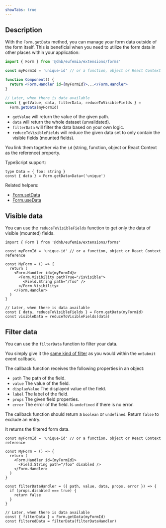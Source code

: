 ```yaml
---
showTabs: true
---
```


## Description

With the `Form.getData` method, you can manage your form data outside of the form itself. This is beneficial when you need to utilize the form data in other places within your application:

```jsx
import { Form } from '@dnb/eufemia/extensions/forms'

const myFormId = 'unique-id' // or a function, object or React Context reference

function Component() {
  return <Form.Handler id={myFormId}>...</Form.Handler>
}

// Later, when there is data available
const { getValue, data, filterData, reduceToVisibleFields } =
  Form.getData(myFormId)
```

- `getValue` will return the value of the given path.
- `data` will return the whole dataset (unvalidated).
- `filterData` will filter the data based on your own logic.
- `reduceToVisibleFields` will reduce the given data set to only contain the visible fields (mounted fields).

You link them together via the `id` (string, function, object or React Context as the reference) property.

TypeScript support:

```tsx
type Data = { foo: string }
const { data } = Form.getData<Data>('unique')
```

Related helpers:

- [Form.setData](/uilib/extensions/forms/Form/setData/)
- [Form.useData](/uilib/extensions/forms/Form/useData/)

## Visible data

You can use the `reduceToVisibleFields` function to get only the data of visible (mounted) fields.

```tsx
import { Form } from '@dnb/eufemia/extensions/forms'

const myFormId = 'unique-id' // or a function, object or React Context reference

const MyForm = () => {
  return (
    <Form.Handler id={myFormId}>
      <Form.Visibility pathTrue="/isVisible">
        <Field.String path="/foo" />
      </Form.Visibility>
    </Form.Handler>
  )
}

// Later, when there is data available
const { data, reduceToVisibleFields } = Form.getData(myFormId)
const visibleData = reduceToVisibleFields(data)
```

## Filter data

You can use the `filterData` function to filter your data.

You simply give it the [same kind of filter](/uilib/extensions/forms/Form/Handler/demos/#filter-your-data) as you would within the `onSubmit` event callback.

The callback function receives the following properties in an object:

- `path` The path of the field.
- `value` The value of the field.
- `displayValue` The displayed value of the field.
- `label` The label of the field.
- `props` The given field properties.
- `error` The error of the field. Is `undefined` if there is no error.

The callback function should return a `boolean` or `undefined`. Return `false` to exclude an entry.

It returns the filtered form data.

```tsx
const myFormId = 'unique-id' // or a function, object or React Context reference

const MyForm = () => {
  return (
    <Form.Handler id={myFormId}>
      <Field.String path="/foo" disabled />
    </Form.Handler>
  )
}

const filterDataHandler = ({ path, value, data, props, error }) => {
  if (props.disabled === true) {
    return false
  }
}

// Later, when there is data available
const { filterData } = Form.getData(myFormId)
const filteredData = filterData(filterDataHandler)
```
